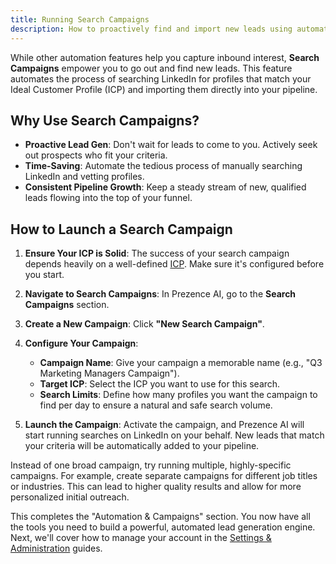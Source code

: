 ```yaml
---
title: Running Search Campaigns
description: How to proactively find and import new leads using automated search campaigns.
---
```


While other automation features help you capture inbound interest, **Search Campaigns** empower you to go out and find new leads. This feature automates the process of searching LinkedIn for profiles that match your Ideal Customer Profile (ICP) and importing them directly into your pipeline.

## Why Use Search Campaigns?

-   **Proactive Lead Gen**: Don't wait for leads to come to you. Actively seek out prospects who fit your criteria.
-   **Time-Saving**: Automate the tedious process of manually searching LinkedIn and vetting profiles.
-   **Consistent Pipeline Growth**: Keep a steady stream of new, qualified leads flowing into the top of your funnel.

## How to Launch a Search Campaign

1.  **Ensure Your ICP is Solid**: The success of your search campaign depends heavily on a well-defined [ICP](/user-guides/account-setup/ideal-customer-profile). Make sure it's configured before you start.

2.  **Navigate to Search Campaigns**: In Prezence AI, go to the **Search Campaigns** section.

3.  **Create a New Campaign**: Click **"New Search Campaign"**.

4.  **Configure Your Campaign**:
    -   **Campaign Name**: Give your campaign a memorable name (e.g., "Q3 Marketing Managers Campaign").
    -   **Target ICP**: Select the ICP you want to use for this search.
    -   **Search Limits**: Define how many profiles you want the campaign to find per day to ensure a natural and safe search volume.

5.  **Launch the Campaign**: Activate the campaign, and Prezence AI will start running searches on LinkedIn on your behalf. New leads that match your criteria will be automatically added to your pipeline.

<Card title="Best Practice: Niche Campaigns">
  Instead of one broad campaign, try running multiple, highly-specific campaigns. For example, create separate campaigns for different job titles or industries. This can lead to higher quality results and allow for more personalized initial outreach.
</Card>

This completes the "Automation & Campaigns" section. You now have all the tools you need to build a powerful, automated lead generation engine. Next, we'll cover how to manage your account in the [Settings & Administration](/user-guides/settings-administration/profile-preferences) guides.
